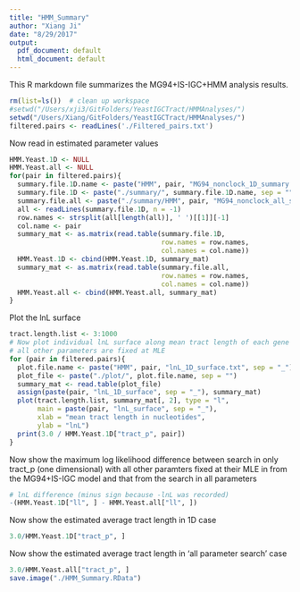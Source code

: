 ```yaml
---
title: "HMM_Summary"
author: "Xiang Ji"
date: "8/29/2017"
output:
  pdf_document: default
  html_document: default
---
```


This R markdown file summarizes the MG94+IS-IGC+HMM analysis results. 

```r
rm(list=ls())  # clean up workspace
#setwd("/Users/xji3/GitFolders/YeastIGCTract/HMMAnalyses/")
setwd("/Users/Xiang/GitFolders/YeastIGCTract/HMMAnalyses/")
filtered.pairs <- readLines('./Filtered_pairs.txt')
```

Now read in estimated parameter values

```r
HMM.Yeast.1D <- NULL
HMM.Yeast.all <- NULL
for(pair in filtered.pairs){
  summary.file.1D.name <- paste("HMM", pair, "MG94_nonclock_1D_summary.txt", sep = "_")
  summary.file.1D <- paste("./summary/", summary.file.1D.name, sep = "")
  summary.file.all <- paste("./summary/HMM", pair, "MG94_nonclock_all_summary.txt", sep = "_")
  all <- readLines(summary.file.1D, n = -1)
  row.names <- strsplit(all[length(all)], ' ')[[1]][-1]
  col.name <- pair
  summary_mat <- as.matrix(read.table(summary.file.1D, 
                                      row.names = row.names,
                                      col.names = col.name))
  HMM.Yeast.1D <- cbind(HMM.Yeast.1D, summary_mat)
  summary_mat <- as.matrix(read.table(summary.file.all, 
                                      row.names = row.names,
                                      col.names = col.name))
  HMM.Yeast.all <- cbind(HMM.Yeast.all, summary_mat)
}
```

Plot the lnL surface

```r
tract.length.list <- 3:1000
# Now plot individual lnL surface along mean tract length of each gene pair
# all other parameters are fixed at MLE
for (pair in filtered.pairs){
  plot.file.name <- paste("HMM", pair, "lnL_1D_surface.txt", sep = "_")
  plot_file <- paste("./plot/", plot.file.name, sep = "")
  summary_mat <- read.table(plot_file)
  assign(paste(pair, "lnL_1D_surface", sep = "_"), summary_mat)
  plot(tract.length.list, summary_mat[, 2], type = "l", 
       main = paste(pair, "lnL_surface", sep = "_"), 
       xlab = "mean tract length in nucleotides", 
       ylab = "lnL")
  print(3.0 / HMM.Yeast.1D["tract_p", pair])
}
```

Now show the maximum log likelihood difference between search in only tract_p (one dimensional) with all other
paramters fixed at their MLE in from the MG94+IS-IGC model and that from the search in all parameters

```r
# lnL difference (minus sign because -lnL was recorded)
-(HMM.Yeast.1D["ll", ] - HMM.Yeast.all["ll", ])
```

Now show the estimated average tract length in 1D case

```r
3.0/HMM.Yeast.1D["tract_p", ]
```

Now show the estimated average tract length in 'all parameter search' case

```r
3.0/HMM.Yeast.all["tract_p", ]
save.image("./HMM_Summary.RData")
```

